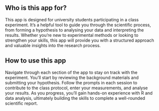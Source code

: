 ## Who is this app for?
This app is designed for university students participating in a class experiment. It’s a helpful tool to guide you through the scientific process, from forming a hypothesis to analysing your data and interpreting the results. Whether you’re new to experimental methods or looking to strengthen your skills, this app will provide you with a structured approach and valuable insights into the research process.

## How to use this app
Navigate through each section of the app to stay on track with the experiment. You’ll start by reviewing the background materials and submitting your hypothesis. Follow the prompts in each session to contribute to the class protocol, enter your measurements, and analyse your results. As you progress, you’ll gain hands-on experience with R and data analysis, ultimately building the skills to complete a well-rounded scientific report.